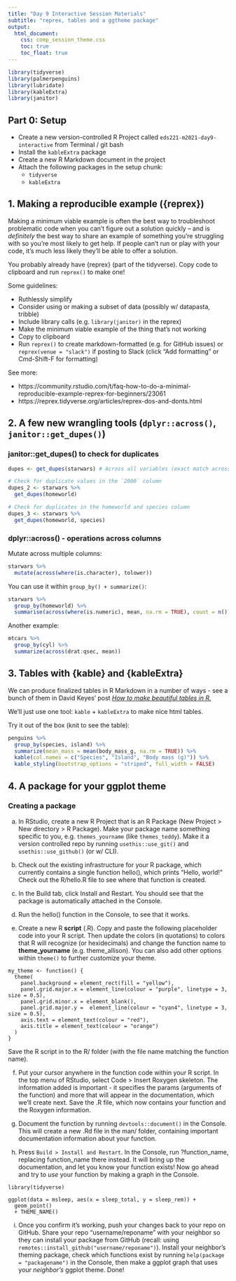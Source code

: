 ```yaml
---
title: "Day 9 Interactive Session Materials"
subtitle: "reprex, tables and a ggtheme package"
output: 
  html_document:
    css: comp_session_theme.css
    toc: true
    toc_float: true
---
```


```r
library(tidyverse)
library(palmerpenguins)
library(lubridate)
library(kableExtra)
library(janitor)
```

## Part 0: Setup

- Create a new version-controlled R Project called `eds221-m2021-day9-interactive` from Terminal / git bash
- Install the `kableExtra` package
- Create a new R Markdown document in the project
- Attach the following packages in the setup chunk: 
    - `tidyverse`
    - `kableExtra`
    
## 1. Making a reproducible example ({reprex})

Making a minimum viable example is often the best way to troubleshoot problematic code when you can't figure out a solution quickly -- and is *definitely* the best way to share an example of something you're struggling with so you're most likely to get help. If people can't run or play with your code, it's much less likely they'll be able to offer a solution. 

You probably already have {reprex} (part of the tidyverse). Copy code to clipboard and run `reprex()` to make one! 

Some guidelines:
 
- Ruthlessly simplify
- Consider using or making a subset of data (possibly w/ datapasta, tribble)
- Include library calls (e.g. `library(janitor)` in the reprex)
- Make the minimum viable example of the thing that's not working
- Copy to clipboard
- Run `reprex()` to create markdown-formatted (e.g. for GitHub issues) or `reprex(venue = "slack")` if posting to Slack (click "Add formatting" or Cmd-Shift-F for formatting)

See more: 

- https://community.rstudio.com/t/faq-how-to-do-a-minimal-reproducible-example-reprex-for-beginners/23061
- https://reprex.tidyverse.org/articles/reprex-dos-and-donts.html


## 2. A few new wrangling tools (`dplyr::across()`, `janitor::get_dupes()`)

### janitor::get_dupes() to check for duplicates

```r
dupes <- get_dupes(starwars) # Across all variables (exact match across all columns?)

# Check for duplicate values in the `2000` column
dupes_2 <- starwars %>% 
  get_dupes(homeworld)

# Check for duplicates in the homeworld and species column
dupes_3 <- starwars %>% 
  get_dupes(homeworld, species)
```

### dplyr::across() - operations across columns

Mutate across multiple columns: 
```r
starwars %>% 
  mutate(across(where(is.character), tolower))
```

You can use it within `group_by() + summarize()`:
```r
starwars %>% 
  group_by(homeworld) %>% 
  summarise(across(where(is.numeric), mean, na.rm = TRUE), count = n())
```

Another example: 
```r
mtcars %>% 
  group_by(cyl) %>% 
  summarize(across(drat:qsec, mean))
```


## 3. Tables with {kable} and {kableExtra}

We can produce finalized tables in R Markdown in a number of ways - see a bunch of them in David Keyes' post [*How to make beautiful tables in R.*](https://rfortherestofus.com/2019/11/how-to-make-beautiful-tables-in-r/)

We'll just use one tool: `kable` + `kableExtra` to make nice html tables.

Try it out of the box (knit to see the table): 
```r
penguins %>% 
  group_by(species, island) %>% 
  summarize(mean_mass = mean(body_mass_g, na.rm = TRUE)) %>% 
  kable(col.names = c("Species", "Island", "Body mass (g)")) %>% 
  kable_styling(bootstrap_options = "striped", full_width = FALSE)
```

## 4. A package for your ggplot theme

### Creating a package

a. In RStudio, create a new R Project that is an R Package (New Project > New directory > R Package). Make your package name something specific to you, e.g. `themes_yourname` (like `themes_teddy`). Make it a version controlled repo by running `usethis::use_git()` and `usethis::use_github()` (or w/ CLI). 


b. Check out the existing infrastructure for your R package, which currently contains a single function hello(), which prints “Hello, world!” Check out the R/hello.R file to see where that function is created.  

c. In the Build tab, click Install and Restart. You should see that the package is automatically attached in the Console. 

d. Run the hello() function in the Console, to see that it works. 

e. Create a new R **script** (.R). Copy and paste the following placeholder code into your R script. Then update the colors (in quotations) to colors that R will recognize (or hexidecimals) and change the function name to **theme_yourname** (e.g. theme_allison). You can also add other options within `theme()` to further customize your theme.

``` 
my_theme <- function() {
  theme(
    panel.background = element_rect(fill = "yellow"),
    panel.grid.major.x = element_line(colour = "purple", linetype = 3, size = 0.5),
    panel.grid.minor.x = element_blank(),
    panel.grid.major.y =  element_line(colour = "cyan4", linetype = 3, size = 0.5),
    axis.text = element_text(colour = "red"),
    axis.title = element_text(colour = "orange")
  )
}
```

Save the R script in to the R/ folder (with the file name matching the function name). 

f. Put your cursor anywhere in the function code within your R script. In the top menu of RStudio, select Code > Insert Roxygen skeleton. The information added is important - it specifies the params (arguments of the function) and more that will appear in the documentation, which we’ll create next. Save the .R file, which now contains your function and the Roxygen information. 

g. Document the function by running `devtools::document()` in the Console. This will create a new .Rd file in the man/ folder, containing important documentation information about your function. 

h. Press `Build > Install and Restart`. In the Console, run ?function_name, replacing function_name there instead. It will bring up the documentation, and let you know your function exists! Now go ahead and try to *use* your function by making a graph in the Console. 

```
library(tidyverse)

ggplot(data = msleep, aes(x = sleep_total, y = sleep_rem)) +
  geom_point() 
  + THEME_NAME()
```

i. Once you confirm it's working, push your changes back to your repo on GitHub. Share your repo "username/reponame" with your neighbor so they can install your package from GitHub (recall: using `remotes::install_github("username/reponame")`). Install your neighbor's theming package, check which functions exist by running `help(package = "packagename")` in the Console, then make a ggplot graph that uses your *neighbor's* ggplot theme. Done!


